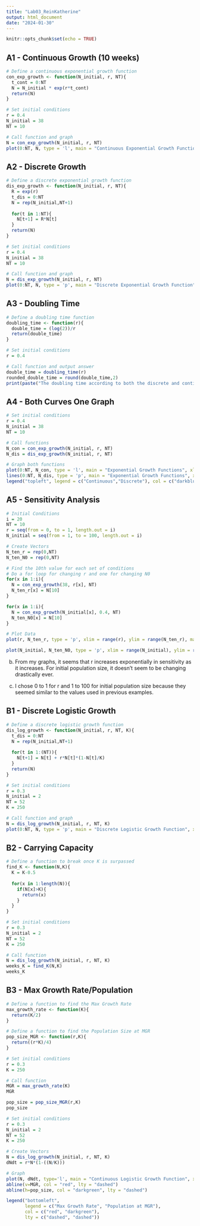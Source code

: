 ```yaml
---
title: "Lab03_ReinKatherine"
output: html_document
date: "2024-01-30"
---
```


```r
knitr::opts_chunk$set(echo = TRUE)
```

## A1 - Continuous Growth (10 weeks)

```r
# Define a continuous exponential growth function
con_exp_growth <- function(N_initial, r, NT){
  t_cont = 0:NT
  N = N_initial * exp(r*t_cont)
  return(N)
}

# Set initial conditions
r = 0.4
N_initial = 38
NT = 10

# Call function and graph
N = con_exp_growth(N_initial, r, NT)
plot(0:NT, N, type = 'l', main = "Continuous Exponential Growth Function", xlab = "Time", ylab = "Population Size", col = "darkblue")
```

## A2 - Discrete Growth

```r
# Define a discrete exponential growth function
dis_exp_growth <- function(N_initial, r, NT){
  R = exp(r)
  t_dis = 0:NT
  N = rep(N_initial,NT+1)
  
  for(t in 1:NT){
    N[t+1] = R*N[t]
  }
  return(N)
}

# Set initial conditions
r = 0.4
N_initial = 38
NT = 10

# Call function and graph
N = dis_exp_growth(N_initial, r, NT)
plot(0:NT, N, type = 'p', main = "Discrete Exponential Growth Function", xlab = "Time", ylab = "Population Size", col = "darkblue", pch = 16)
```

## A3 - Doubling Time

```r
# Define a doubling time function
doubling_time <- function(r){
  double_time = (log(2))/r
  return(double_time)
}

# Set initial conditions
r = 0.4

# Call function and output answer
double_time = doubling_time(r)
rounded_double_time = round(double_time,2)
print(paste("The doubling time according to both the discrete and continuous functions is", rounded_double_time, "weeks"))
```

## A4 - Both Curves One Graph

```r
# Set initial conditions
r = 0.4
N_initial = 38
NT = 10

# Call functions
N_con = con_exp_growth(N_initial, r, NT)
N_dis = dis_exp_growth(N_initial, r, NT)

# Graph both functions
plot(0:NT, N_con, type = 'l', main = "Exponential Growth Functions", xlab = "Time", ylab = "Population Size", col = "darkblue", lwd = 2)
lines(0:NT, N_dis, type = 'p', main = "Exponential Growth Functions", xlab = "Time", ylab = "Population Size", col = "red", pch = 16, lwd = 2)
legend("topleft", legend = c("Continuous","Discrete"), col = c("darkblue","red"), lty = c(1, NA), pch = c(NA, 16), lwd = c(2,2))
```

## A5 - Sensitivity Analysis

```r
# Initial Conditions
i = 20
NT = 10
r = seq(from = 0, to = 1, length.out = i)
N_initial = seq(from = 1, to = 100, length.out = i)

# Create Vectors
N_ten_r = rep(0,NT)
N_ten_N0 = rep(0,NT)

# Find the 10th value for each set of conditions
# Do a for loop for changing r and one for changing N0
for(x in 1:i){
  N = con_exp_growth(38, r[x], NT)
  N_ten_r[x] = N[10]
}

for(x in 1:i){
  N = con_exp_growth(N_initial[x], 0.4, NT)
  N_ten_N0[x] = N[10]
}

# Plot Data
plot(r, N_ten_r, type = 'p', xlim = range(r), ylim = range(N_ten_r), main = "Sensitivity of r", xlab = "r", ylab = "Population Size", col = "darkblue", lwd = 1, cex = 0.75)

plot(N_initial, N_ten_N0, type = 'p', xlim = range(N_initial), ylim = range(N_ten_N0), main = "Sensitivity of Initial Population Size", xlab = "Initial Population Size", ylab = "Population Size", col = "darkblue", lwd = 1, cex = 0.75)
```

b) From my graphs, it seems that r increases exponentially in sensitivity as it increases. For initial population size, it doesn't seem to be changing drastically ever.

c) I chose 0 to 1 for r and 1 to 100 for initial population size because they seemed similar to the values used in previous examples. 

## B1 - Discrete Logistic Growth

```r
# Define a discrete logistic growth function
dis_log_growth <- function(N_initial, r, NT, K){
  t_dis = 0:NT
  N = rep(N_initial,NT+1)
  
  for(t in 1:(NT)){
    N[t+1] = N[t] + r*N[t]*(1-N[t]/K)
  }
  return(N)
}

# Set initial conditions
r = 0.3
N_initial = 2
NT = 52
K = 250

# Call function and graph
N = dis_log_growth(N_initial, r, NT, K)
plot(0:NT, N, type = 'p', main = "Discrete Logistic Growth Function", xlab = "Time", ylab = "Population Size", col = "darkblue")
```

## B2 - Carrying Capacity

```r
# Define a function to break once K is surpassed
find_K <- function(N,K){
  K = K-0.5
  
  for(x in 1:length(N)){
    if(N[x]>K){
      return(x)
    }
  }
}

# Set initial conditions
r = 0.3
N_initial = 2
NT = 52
K = 250

# Call function
N = dis_log_growth(N_initial, r, NT, K)
weeks_K = find_K(N,K)
weeks_K
```

## B3 - Max Growth Rate/Population

```r
# Define a function to find the Max Growth Rate
max_growth_rate <- function(K){
  return(K/2)
}

# Define a function to find the Population Size at MGR
pop_size_MGR <- function(r,K){
  return((r*K)/4)
}

# Set initial conditions
r = 0.3
K = 250

# Call function
MGR = max_growth_rate(K)
MGR

pop_size = pop_size_MGR(r,K)
pop_size

# Set initial conditions
r = 0.3
N_initial = 2
NT = 52
K = 250

# Create Vectors
N = dis_log_growth(N_initial, r, NT, K)
dNdt = r*N*(1-((N/K)))

# Graph
plot(N, dNdt, type='l', main = "Continuous Logistic Growth Function", xlab = "N", ylab = "dN/dt", col = "black")
abline(v=MGR, col = "red", lty = "dashed")
abline(h=pop_size, col = "darkgreen", lty = "dashed")

legend("bottomleft", 
       legend = c("Max Growth Rate", "Population at MGR"), 
       col = c("red", "darkgreen"), 
       lty = c("dashed", "dashed"))

```




